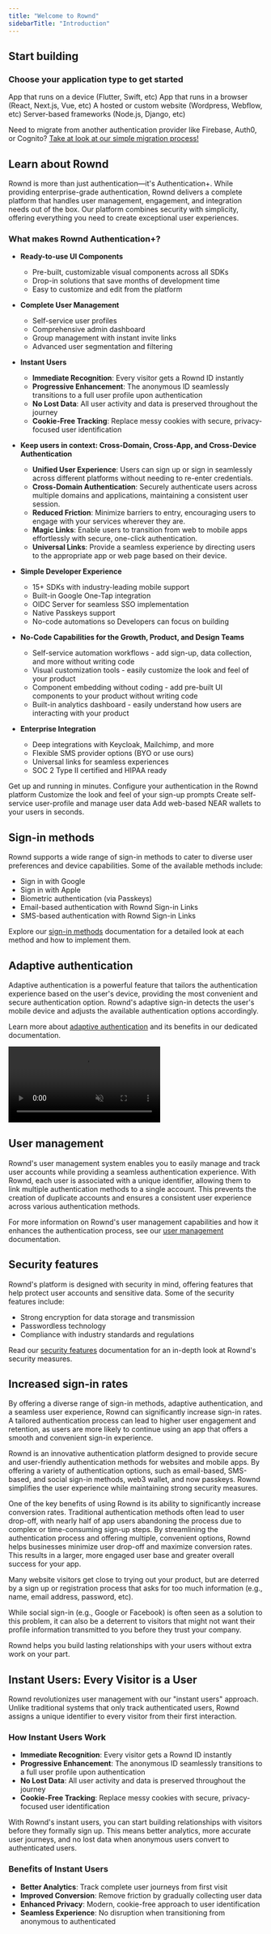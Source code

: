 ```yaml
---
title: "Welcome to Rownd"
sidebarTitle: "Introduction"
---
```

## Start building
### Choose your application type to get started

<CardGroup>
  <Card
    title="Mobile app"
    icon="mobile-screen-button"
    href="/sdk-reference/mobile/overview">
    App that runs on a device (Flutter, Swift, etc)
  </Card>
  <Card
    title="Web app"
    icon="browser"
    icon-type="duotone"
    href="/sdk-reference/web/overview">
    App that runs in a browser (React, Next.js, Vue, etc)
  </Card>
  <Card
    title="Website"
    icon="browser" 
    href="/sdk-reference/web/overview" >
   A hosted or custom website (Wordpress, Webflow, etc)
  </Card>
  <Card
    title="Backend / server"
    icon="server"
    href="/sdk-reference/backend/overview">
    Server-based frameworks (Node.js, Django, etc)
  </Card>

</CardGroup>

<Note>Need to migrate from another authentication provider like Firebase, Auth0, or Cognito? [Take at look at our simple migration process!](/migration/overview)</Note>

## Learn about Rownd

Rownd is more than just authentication—it's Authentication+. While providing enterprise-grade authentication, Rownd delivers a complete platform that handles user management, engagement, and integration needs out of the box. Our platform combines security with simplicity, offering everything you need to create exceptional user experiences.

### What makes Rownd Authentication+?

- **Ready-to-use UI Components** 
  - Pre-built, customizable visual components across all SDKs
  - Drop-in solutions that save months of development time
  - Easy to customize and edit from the platform 

- **Complete User Management** 
  - Self-service user profiles
  - Comprehensive admin dashboard
  - Group management with instant invite links
  - Advanced user segmentation and filtering

- **Instant Users**
  - **Immediate Recognition**: Every visitor gets a Rownd ID instantly
  - **Progressive Enhancement**: The anonymous ID seamlessly transitions to a full user profile upon authentication
  - **No Lost Data**: All user activity and data is preserved throughout the journey
  - **Cookie-Free Tracking**: Replace messy cookies with secure, privacy-focused user identification

- **Keep users in context: Cross-Domain, Cross-App, and Cross-Device Authentication**
  - **Unified User Experience**: Users can sign up or sign in seamlessly across different platforms without needing to re-enter credentials.
  - **Cross-Domain Authentication**: Securely authenticate users across multiple domains and applications, maintaining a consistent user session.
  - **Reduced Friction**: Minimize barriers to entry, encouraging users to engage with your services wherever they are.
  - **Magic Links**: Enable users to transition from web to mobile apps effortlessly with secure, one-click authentication.
  - **Universal Links**: Provide a seamless experience by directing users to the appropriate app or web page based on their device.

- **Simple Developer Experience**
  - 15+ SDKs with industry-leading mobile support
  - Built-in Google One-Tap integration
  - OIDC Server for seamless SSO implementation
  - Native Passkeys support
  - No-code automations so Developers can focus on building 

- **No-Code Capabilities for the Growth, Product, and Design Teams**
  - Self-service automation workflows - add sign-up, data collection, and more without writing code
  - Visual customization tools - easily customize the look and feel of your product
  - Component embedding without coding - add pre-built UI components to your product without writing code
  - Built-in analytics dashboard - easily understand how users are interacting with your product

- **Enterprise Integration**
  - Deep integrations with Keycloak, Mailchimp, and more
  - Flexible SMS provider options (BYO or use ours)
  - Universal links for seamless experiences
  - SOC 2 Type II certified and HIPAA ready




<CardGroup>
    <Card
    title="Getting started"
    icon="rocket"
    href="/welcome/getting-started"
    >
    Get up and running in minutes.
    </Card>
    <Card
    title="Authentication (sign-in) methods"
    icon="lock"
    href="/configuration/authentication-methods/overview"
    >
    Configure your authentication in the Rownd platform
    </Card>
    <Card
    title="Add your custom branding"
    icon="lock"
    href="/configuration/customizations/overview"
    >
    Customize the look and feel of your sign-up prompts
    </Card>
    <Card
    title="User Accounts"
    icon="user"
    href="/user-accounts/overview"
    >
    Create self-service user-profile and manage user data
    </Card>
    <Card
    title="Web3 in seconds"
    icon="wallet"
    href="/configuration/web3/near-overview"
    >
    Add web-based NEAR wallets to your users in seconds. 
    </Card>

</CardGroup>

## Sign-in methods

Rownd supports a wide range of sign-in methods to cater to diverse user preferences and device capabilities. Some of the available methods include:

- Sign in with Google
- Sign in with Apple
- Biometric authentication (via Passkeys)
- Email-based authentication with Rownd Sign-in Links
- SMS-based authentication with Rownd Sign-in Links


Explore our [sign-in methods](./../configuration/authentication-methods/overview.mdx) documentation for a detailed look at each method and how to implement them.

## Adaptive authentication

Adaptive authentication is a powerful feature that tailors the authentication experience based on the user's device, providing the most convenient and secure authentication option. Rownd's adaptive sign-in detects the user's mobile device and adjusts the available authentication options accordingly.

Learn more about [adaptive authentication](./../configuration/authentication-methods/overview) and its benefits in our dedicated documentation.

<video src="/images/dynamic-demo.mp4" autoPlay muted loop>
  Your browser does not support the video tag.
</video>

## User management

Rownd's user management system enables you to easily manage and track user accounts while providing a seamless authentication experience. With Rownd, each user is associated with a unique identifier, allowing them to link multiple authentication methods to a single account. This prevents the creation of duplicate accounts and ensures a consistent user experience across various authentication methods.

For more information on Rownd's user management capabilities and how it enhances the authentication process, see our [user management](./../configuration/user-profiles) documentation.


## Security features

Rownd's platform is designed with security in mind, offering features that help protect user accounts and sensitive data. Some of the security features include:

- Strong encryption for data storage and transmission
- Passwordless technology
- Compliance with industry standards and regulations

Read our [security features](./../security/overview) documentation for an in-depth look at Rownd's security measures.


## Increased sign-in rates

By offering a diverse range of sign-in methods, adaptive authentication, and a seamless user experience, Rownd can significantly increase sign-in rates. A tailored authentication process can lead to higher user engagement and retention, as users are more likely to continue using an app that offers a smooth and convenient sign-in experience.

Rownd is an innovative authentication platform designed to provide secure and user-friendly authentication methods for websites and mobile apps. By offering a variety of authentication options, such as email-based, SMS-based, and social sign-in methods, web3 wallet, and now passkeys. Rownd simplifies the user experience while maintaining strong security measures.

One of the key benefits of using Rownd is its ability to significantly increase conversion rates. Traditional authentication methods often lead to user drop-off, with nearly half of app users abandoning the process due to complex or time-consuming sign-up steps. By streamlining the authentication process and offering multiple, convenient options, Rownd helps businesses minimize user drop-off and maximize conversion rates. This results in a larger, more engaged user base and greater overall success for your app. 

<Info>
Many website visitors get close to trying out your product, but are deterred by a sign up or registration process that asks for too much information (e.g., name, email address, password, etc).

While social sign-in (e.g., Google or Facebook) is often seen as a solution to this problem, it can also be a deterrent to visitors that might not want their profile information transmitted to you before they trust your company.

Rownd helps you build lasting relationships with your users without extra work on your part.
</Info>


## Instant Users: Every Visitor is a User

Rownd revolutionizes user management with our "instant users" approach. Unlike traditional systems that only track authenticated users, Rownd assigns a unique identifier to every visitor from their first interaction.

### How Instant Users Work

- **Immediate Recognition**: Every visitor gets a Rownd ID instantly
- **Progressive Enhancement**: The anonymous ID seamlessly transitions to a full user profile upon authentication
- **No Lost Data**: All user activity and data is preserved throughout the journey
- **Cookie-Free Tracking**: Replace messy cookies with secure, privacy-focused user identification

<Note>
With Rownd's instant users, you can start building relationships with visitors before they formally sign up. This means better analytics, more accurate user journeys, and no lost data when anonymous users convert to authenticated users.
</Note>

### Benefits of Instant Users

- **Better Analytics**: Track complete user journeys from first visit
- **Improved Conversion**: Remove friction by gradually collecting user data
- **Enhanced Privacy**: Modern, cookie-free approach to user identification
- **Seamless Experience**: No disruption when transitioning from anonymous to authenticated
